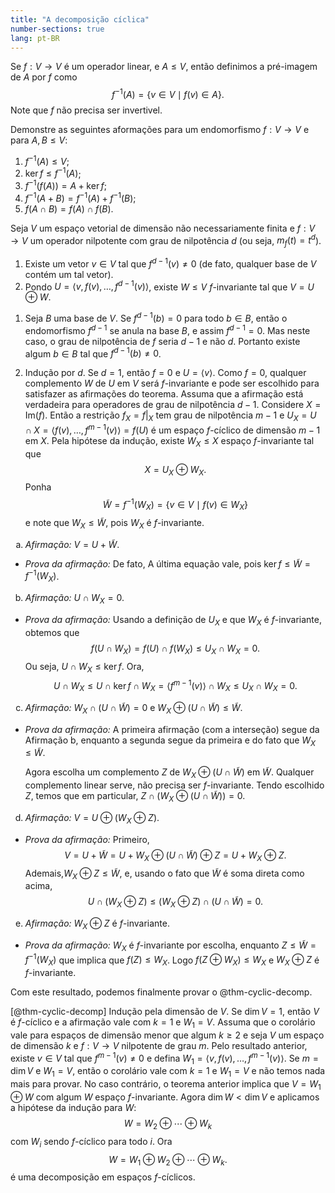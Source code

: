 ```yaml
--- 
title: "A decomposição cíclica"
number-sections: true
lang: pt-BR
--- 
```

Se $f:V\to V$ é um operador linear, e $A\leq V$, então definimos a pré-imagem de $A$ por $f$ como
$$
f^{-1}(A)=\{v\in V\mid f(v)\in A\}.
$$
Note que $f$ não precisa ser invertivel.

:::{#exr-jjjj}
Demonstre as seguintes aformações para um endomorfismo $f:V\to V$ e para $A,B\leq V$:

1. $f^{-1}(A)\leq V$;
2. $\ker f\leq f^{-1}(A)$;
3. $f^{-1}(f(A))=A+\ker f$;
4. $f^{-1}(A+B)=f^{-1}(A)+f^{-1}(B)$;
5. $f(A\cap B)=f(A)\cap f(B)$.
:::


:::{#thm-}
Seja $V$ um espaço vetorial de dimensão não necessariamente finita e $f:V\to V$ um operador nilpotente com grau de nilpotência $d$ (ou seja, $m_f(t)=t^d$).

1. Existe um vetor $v\in V$ tal que $f^{d-1}(v)\neq 0$ (de fato, qualquer base de $V$ contém um tal vetor).
2. Pondo $U=\langle v,f(v),\ldots,f^{d-1}(v)\rangle$, existe $W\leq V$ $f$-invariante tal que $V=U\oplus W$.
:::


:::{.proof}
1. Seja $B$ uma base de $V$. Se $f^{d-1}(b)=0$ para todo $b\in B$, então o endomorfismo 
$f^{d-1}$ se anula na base $B$, e assim $f^{d-1}=0$. Mas neste caso, o grau de nilpotência de $f$ seria $d-1$ e não $d$. 
Portanto existe algum $b\in B$ tal que $f^{d-1}(b)\neq 0$. 

1. Indução por $d$. Se $d=1$, então $f=0$ e $U=\left<v\right>$. Como $f=0$,  qualquer complemento $W$ de $U$ em $V$ será $f$-invariante e pode ser escolhido para satisfazer as afirmações do teorema.
Assuma que a afirmação está verdadeira para operadores de grau de nilpotência $d-1$. Considere $X=\mbox{Im}(f)$. Então a restrição $f_X=f|_X$ tem grau de nilpotência $m-1$ e $U_X=U\cap X=\langle f(v),\ldots,f^{m-1}(v)\rangle=f(U)$ é um espaço $f$-cíclico de dimensão $m-1$ em $X$. Pela hipótese da indução, existe $W_X\leq X$ espaço $f$-invariante tal que
$$
X=U_X\oplus W_X.
$$
Ponha
$$
\widetilde W=f^{-1}(W_X)=\{v\in V\mid f(v)\in W_X\}
$$
e note que $W_X\leq \widetilde W$, pois $W_X$ é $f$-invariante.

a. *Afirmação:* $V=U+\widetilde W$.

- *Prova da afirmação:* De fato,
\begin{align*}
V&=f^{-1}(X)=f^{-1}(U_X+W_X)=f^{-1}(U_X)+f^{-1}(W_X)\\&=f^{-1}(f(U))+f^{-1}(W_X)=U+\ker f+\widetilde W\\&
U+\widetilde W.
\end{align*}
A última equação vale, pois $\ker f\leq \widetilde W=f^{-1}(W_X)$.

b. *Afirmação:* $U\cap W_X=0$.

- *Prova da afirmação:* Usando a definição de $U_X$ e que $W_X$ é $f$-invariante, obtemos que
$$
f(U\cap W_X)=f(U)\cap f(W_X)\leq U_X\cap W_X=0.
$$
Ou seja, $U\cap W_X\leq \ker f$. Ora,
$$
U\cap W_X\leq U\cap \ker f\cap W_X=\langle f^{m-1}(v)\rangle\cap W_X\leq U_X\cap W_X=0.
$$

c. *Afirmação:* $W_X\cap (U\cap \widetilde W)=0$ e $W_X\oplus (U\cap \widetilde W)\leq \widetilde W$.

- *Prova da afirmação:* A primeira afirmação (com a interseção) segue da Afirmação b, enquanto a segunda segue da primeira e do fato que $W_X\leq \widetilde W$.

    Agora escolha um complemento $Z$ de $W_X\oplus (U\cap \widetilde W)$ em $\widetilde W$. Qualquer complemento linear serve, não precisa ser $f$-invariante. Tendo escolhido $Z$, temos que
    \begin{equation}\label{eq:ds}
    \widetilde W=(W_X\oplus (U\cap \widetilde W))\oplus Z;
    \end{equation}
    em particular, $Z\cap (W_X\oplus (U\cap \widetilde W))=0$.

d. *Afirmação:* $V=U\oplus(W_X\oplus Z)$.

- *Prova da afirmação:* Primeiro,
$$
V=U+\widetilde W= U+W_X\oplus (U\cap \widetilde W)\oplus Z=U+W_X\oplus Z.
$$
Ademais,$W_X\oplus Z\leq \widetilde W$, e, usando o fato que $\widetilde W$ é soma direta como acima,
$$
U\cap (W_X\oplus Z)\leq (W_X\oplus Z)\cap(U\cap \widetilde W)=0.
$$

e. *Afirmação:* $W_X\oplus Z$ é $f$-invariante.

- *Prova da afirmação:* $W_X$ é $f$-invariante por escolha, enquanto $Z\leq \widetilde W=f^{-1}(W_X)$ que implica que $f(Z)\leq W_X$. Logo $f(Z\oplus W_X)\leq W_X$ e $W_X\oplus Z$ é $f$-invariante.
:::


Com este resultado, podemos finalmente provar o @thm-cyclic-decomp.

:::{.proof}
[@thm-cyclic-decomp]
Indução pela dimensão de $V$. Se $\dim V=1$, então $V$ é $f$-cíclico e a afirmação vale com $k=1$ e $W_1=V$. Assuma que o corolário vale para espaços de dimensão menor que algum $k\geq 2$ e seja $V$ um espaço de dimensão $k$ e $f:V\to V$ nilpotente de grau $m$. Pelo resultado anterior, existe $v\in V$ tal que $f^{m-1}(v)\neq 0$ e defina $W_1=\langle v,f(v),\ldots,f^{m-1}(v)\rangle$. Se $m=\dim V$ e $W_1=V$, então o corolário vale com $k=1$ e $W_1=V$ e não temos nada mais para provar. No caso contrário, o teorema anterior implica que $V=W_1\oplus W$ com algum $W$ espaço $f$-invariante. Agora $\dim W < \dim V$ e aplicamos a hipótese da indução para $W$:
$$
W=W_2\oplus \cdots \oplus W_k
$$
com $W_i$ sendo $f$-cíclico para todo $i$. Ora
$$
W=W_1\oplus W_2\oplus \cdots \oplus W_k.
$$
é uma decomposição em espaços $f$-cíclicos.
:::
